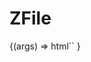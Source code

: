 

<Meta
  title="Buttons/ZFile"
  component="z-file"
/>

# ZFile

<Canvas>
  <Story
    name="ZFile"
    args={{
      fileNumber: 1,
      fileName: "abcdefghilmnopqrst.jpg",
    }}
  >
    {(args) =>
      html`<z-file
        file-number="${args.fileNumber}"
        file-name="${args.fileName}"
      ></z-file>`
    }
  </Story>
</Canvas>

<ArgsTable of="z-file" />
